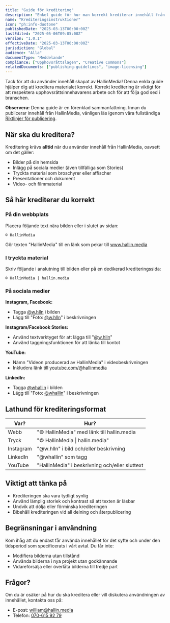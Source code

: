 ```yaml
---
title: "Guide för kreditering"
description: "Enkel guide för hur man korrekt krediterar innehåll från HallinMedia."
name: "Krediteringsinstruktioner"
icon: "ph:info-duotone"
publishedDate: "2025-03-13T00:00:00Z"
lastEdited: "2025-05-06T09:05:00Z"
version: "1.0.1"
effectiveDate: "2025-03-13T00:00:00Z"
jurisdiction: "Global"
audience: "Alla"
documentType: "Meddelande"
compliance: ["Upphovsrättslagen", "Creative Commons"]
relatedDocuments: ["publishing-guidelines", "image-licensing"]
---
```


Tack för att du använder innehåll skapat av HallinMedia! Denna enkla guide hjälper dig att kreditera materialet korrekt. Korrekt kreditering är viktigt för att respektera upphovsrättsinnehavarens arbete och för att följa god sed i branschen.

**Observera:** Denna guide är en förenklad sammanfattning. Innan du publicerar innehåll från HallinMedia, vänligen läs igenom våra fullständiga [Riktlinjer för publicering](/legal/publishing-guidelines).

## När ska du kreditera?

Kreditering krävs **alltid** när du använder innehåll från HallinMedia, oavsett om det gäller:

- Bilder på din hemsida
- Inlägg på sociala medier (även tillfälliga som Stories)
- Tryckta material som broschyrer eller affischer
- Presentationer och dokument
- Video- och filmmaterial

## Så här krediterar du korrekt

### På din webbplats

Placera följande text nära bilden eller i slutet av sidan:

```
© HallinMedia
```

Gör texten "HallinMedia" till en länk som pekar till www.hallin.media

### I tryckta material

Skriv följande i anslutning till bilden eller på en dedikerad krediteringssida:

```
© HallinMedia | hallin.media
```

### På sociala medier

**Instagram, Facebook:**

- Tagga [@w.hlln](https://www.instagram.com/w.hlln) i bilden
- Lägg till "Foto: [@w.hlln](https://www.instagram.com/w.hlln)" i beskrivningen

**Instagram/Facebook Stories:**

- Använd textverktyget för att lägga till "[@w.hlln](https://www.instagram.com/w.hlln)"
- Använd taggningsfunktionen för att länka till kontot

**YouTube:**

- Nämn "Videon producerad av HallinMedia" i videobeskrivningen
- Inkludera länk till [youtube.com/@hallinmedia](https://www.youtube.com/@hallinmedia)

**LinkedIn:**

- Tagga [@whallin](https://www.linkedin.com/in/williamhallin) i bilden
- Lägg till "Foto: [@whallin](https://www.linkedin.com/in/williamhallin)" i beskrivningen

## Lathund för krediteringsformat

| Var?      | Hur?                                           |
| --------- | ---------------------------------------------- |
| Webb      | "© HallinMedia" med länk till hallin.media    |
| Tryck     | "© HallinMedia \| hallin.media"               |
| Instagram | "@w.hlln" i bild och/eller beskrivning         |
| LinkedIn  | "@whallin" som tagg                            |
| YouTube   | "HallinMedia" i beskrivning och/eller sluttext |

## Viktigt att tänka på

- Krediteringen ska vara tydligt synlig
- Använd lämplig storlek och kontrast så att texten är läsbar
- Undvik att dölja eller förminska krediteringen
- Bibehåll krediteringen vid all delning och återpublicering

## Begränsningar i användning

Kom ihåg att du endast får använda innehållet för det syfte och under den tidsperiod som specificerats i vårt avtal. Du får inte:

- Modifiera bilderna utan tillstånd
- Använda bilderna i nya projekt utan godkännande
- Vidareförsälja eller överlåta bilderna till tredje part

## Frågor?

Om du är osäker på hur du ska kreditera eller vill diskutera användningen av innehållet, kontakta oss på:

- E-post: william@hallin.media
- Telefon: [070-615 92 79](tel:+46706159279)
